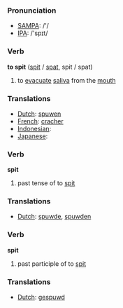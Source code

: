 === Pronunciation ===
*[[w:SAMPA|SAMPA]]: /'/
*[[w:IPA|IPA]]: /'spɪt/

=== Verb ===

'''to spit''' ([[spit]] / [[spat]], spit / spat)

# to [[evacuate]] [[saliva]] from the [[mouth]]

=== Translations ===
*[[Dutch]]: [[spuwen]]
*[[French]]: [[cracher]]
*[[Indonesian]]: [[]]
*[[Japanese]]: [[]]

=== Verb ===

'''spit'''

# past tense of to [[spit]]

=== Translations ===
*[[Dutch]]: [[spuwde]], [[spuwden]]

=== Verb ===

'''spit'''

# past participle of to [[spit]]

=== Translations ===
*[[Dutch]]: [[gespuwd]]